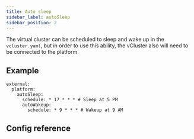 ```yaml
---
title: Auto sleep
sidebar_label: autoSleep
sidebar_position: 2
---
```



<ProAdmonition/>

The virtual cluster can be scheduled to sleep and wake up in the `vcluster.yaml`, but in order to use this ability, the vCluster also will need to be connected to the platform.

## Example

```
external:
  platform:
    autoSleep:
      schedule: * 17 * * * # Sleep at 5 PM
      autoWakeup:
        schedule: * 9 * * * # Wakeup at 9 AM
```

## Config reference

<AutoSleep />
